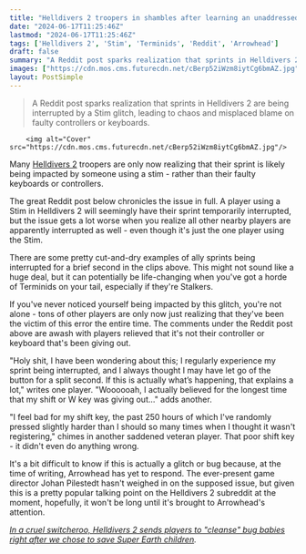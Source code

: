 ```yaml
---
title: "Helldivers 2 troopers in shambles after learning an unaddressed bug is likely halting them mid-sprint, not their controllers or keyboards giving out"
date: "2024-06-17T11:25:46Z"
lastmod: "2024-06-17T11:25:46Z"
tags: ['Helldivers 2', 'Stim', 'Terminids', 'Reddit', 'Arrowhead']
draft: false
summary: "A Reddit post sparks realization that sprints in Helldivers 2 are being interrupted by a Stim glitch, leading to chaos and misplaced blame on faulty controllers or keyboards."
images: ["https://cdn.mos.cms.futurecdn.net/cBerp52iWzm8iytCg6bmAZ.jpg"]
layout: PostSimple
---
```

> A Reddit post sparks realization that sprints in Helldivers 2 are being interrupted by a Stim glitch, leading to chaos and misplaced blame on faulty controllers or keyboards.


        <img alt="Cover" src="https://cdn.mos.cms.futurecdn.net/cBerp52iWzm8iytCg6bmAZ.jpg"/>
        
Many [Helldivers 2](https://www.gamesradar.com/helldivers-2-guide/) troopers are only now realizing that their sprint is likely being impacted by someone using a stim - rather than their faulty keyboards or controllers.

The great Reddit post below chronicles the issue in full. A player using a Stim in Helldivers 2 will seemingly have their sprint temporarily interrupted, but the issue gets a lot worse when you realize all other nearby players are apparently interrupted as well - even though it's just the one player using the Stim.

There are some pretty cut-and-dry examples of ally sprints being interrupted for a brief second in the clips above. This might not sound like a huge deal, but it can potentially be life-changing when you've got a horde of Terminids on your tail, especially if they're Stalkers.

If you've never noticed yourself being impacted by this glitch, you're not alone - tons of other players are only now just realizing that they've been the victim of this error the entire time. The comments under the Reddit post above are awash with players relieved that it's not their controller or keyboard that's been giving out.

"Holy shit, I have been wondering about this; I regularly experience my sprint being interrupted, and I always thought I may have let go of the button for a split second. If this is actually what’s happening, that explains a lot," writes one player. "Woooooah, I actually believed for the longest time that my shift or W key was giving out..." adds another.

"I feel bad for my shift key, the past 250 hours of which I've randomly pressed slightly harder than I should so many times when I thought it wasn't registering," chimes in another saddened veteran player. That poor shift key - it didn't even do anything wrong.

It's a bit difficult to know if this is actually a glitch or bug because, at the time of writing, Arrowhead has yet to respond. The ever-present game director Johan Pilestedt hasn't weighed in on the supposed issue, but given this is a pretty popular talking point on the Helldivers 2 subreddit at the moment, hopefully, it won't be long until it's brought to Arrowhead's attention.

[<em>In a cruel switcheroo, Helldivers 2 sends players to "cleanse" bug babies right after we chose to save Super Earth children</em>](https://www.gamesradar.com/games/third-person-shooter/in-a-cruel-switcheroo-helldivers-2-sends-players-to-cleanse-bug-babies-right-after-we-chose-to-save-super-earth-children/)*.*
        